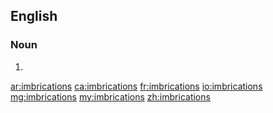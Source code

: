 ==English==

===Noun===
{{head|en|noun plural form}}

# {{plural of|imbrication|lang=en}}

[[ar:imbrications]]
[[ca:imbrications]]
[[fr:imbrications]]
[[io:imbrications]]
[[mg:imbrications]]
[[my:imbrications]]
[[zh:imbrications]]